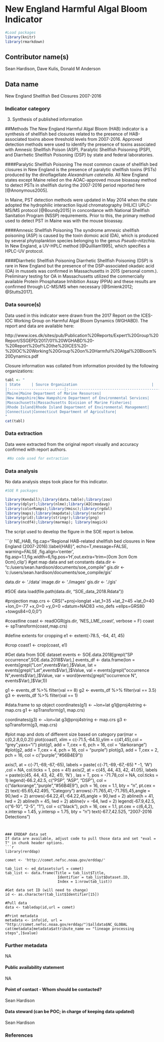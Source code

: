 # New England Harmful Algal Bloom Indicator

```r

#Load packages
library(knitr)
library(rmarkdown)

```

<!--The purpose of this form is to provide the methods used to collect, process, and analyze derived data prior to data submission for all EDAB reports. This information will be compiled into the State of the Ecosystem Tech Memo, AND be used to meet metadata requirements put forth by the Public Access to Research Results (PARR) directive. 

For the tech memo, we will be documenting the methods behind each indicator to the level of a peer-reviewed document.
-->

## Contributor name(s)
Sean Hardison, Dave Kulis, Donald M Anderson

## Data name
New England Shellfish Bed Closures 2007-2016

### Indicator category
<!-- 1. Database pull -->
<!-- 2. Database pull with analysis -->
3. Synthesis of published information
<!-- 4. Extensive analysis, not yet published -->
<!-- 5. Published methods -->

##Methods
The New England Harmful Algal Bloom (HAB) indicator is a synthesis of shellfish bed closures related to the presence of HAB-associated toxins above threshold levels from 2007-2016. Approved detection methods were used to identify the presence of toxins associated with Amnesic Shellfish Poison (ASP), Paralytic Shellfish Poisoning (PSP), and Diarrhetic Shellfish Poisoning (DSP) by state and federal laboratories. 

####Paralytic Shellfish Poisoning
The most common cause of shellfish bed closures in New England is the presence of paralytic shellfish toxins (PSTs) produced by the dinoflagellate *Alexandrium catenella*. All New England states except Maine relied on the AOAC-approved mouse bioassay method to detect PSTs in shellfish during the 2007-2016 period reported here [@Anonymous2005].

In Maine, PST detection methods were updated in May 2014 when the state adopted the hydrophilic interaction liquid chromatography (HILIC) UPLC-MS/MS protocol [@Boundy2015] in concordance with National Shellfish Sanitation Program (NSSP) requirements.  Prior to this, the primary method used to detect PST in Maine was with the mouse bioassay. 

####Amnesic Shellfish Poisoning
The syndrome amnesic shellfish poisoning (ASP) is caused by the toxin domoic acid (DA), which is produced by several phytoplankton species belonging to the genus *Pseudo-nitzchia*. In New England, a UV-HPLC method [@Quilliam1995], which specifies a HPLC-UV protocol. 

####Diarrhetic Shellfish Poisoning
Diarrhetic Shellfish Poisoning (DSP) is rare in New England but the presence of the DSP-associated okadaic acid (OA) in mussels was confirmed in Massachusetts in 2015 (personal comm.). Preliminary testing for OA in Massachusetts utilized the commercially available Protein Phosphatase Inhibition Assay (PPIA) and these results are confirmed through LC-MS/MS when necessary [@Smienk2012; @Stutts2017]. 


### Data source(s)
<!--Please provide a text description of data sources, inlcuding primary collection methods. What equipment was used to turn signal to data? From which vessel were data collected and how? What quality control procedures were employed, if any?--> 


Data used in this indicator were drawn from the 2017 Report on the ICES-IOC Working Group on Harmful Algal Bloom Dynamics (WGHABD). The report and data are available here:

http://www.ices.dk/sites/pub/Publication%20Reports/Expert%20Group%20Report/SSGEPD/2017/01%20WGHABD%20-%20Report%20of%20the%20ICES%20-%20IOC%20Working%20Group%20on%20Harmful%20Algal%20Bloom%20Dynamics.pdf

Closure information was collated from information provided by the following organizations:
```r
tabl <- "
| State     | Source Organization                                  |
|:-------------------------|:----------------------------------------------------------|
|Maine|Maine Department of Marine Resources|
|New Hampshire|New Hampshire Department of Environmental Services|
|Massachusetts|Massachusetts Division of Marine Fisheries|
|Rhode Island|Rhode Island Department of Environmental Management|
|Connecticut|Connecticut Department of Agriculture|
"
cat(tabl)
```


### Data extraction
<!--Text overview description of extraction methods. What information was extracted and how was it aggregated? Can point to other indicator extraction methods if the same.-->

Data were extracted from the original report visually and accuracy confirmed with report authors.

<!--Write SQL query here
```sql
SELECT * FROM...
```
--> 
```r

 #No code used for extraction

```


### Data analysis
<!--Text description of analysis methods, similar in structure and detail to a peer-reviewed paper methods section-->

No data analysis steps took place for this indicator.

<!--What packages or libraries did you use in your work flow?-->
```r

#SOE R packages

library(Kendall);library(data.table);library(zoo)
library(dplyr);library(nlme);library(AICcmodavg)
library(colorRamps);library(Hmisc);library(rgdal)
library(maps);library(mapdata);library(raster)
library(grid);library(stringr);library(png)
library(ncdf4);library(marmap); library(magick)

```

<!--Include accompanying R code, pseudocode, flow of scripts, and/or link to location of code used in analyses.-->

The script used to develop the figure in the SOE report is below. 

```{r NE_HAB, fig.cap="Regional HAB-related shellfish bed closures in New England (2007-2016).\\label{HAB}", echo=T,message=FALSE, warning=FALSE ,fig.align='center', fig.asp=1.1,fig.width=6,fig.pos='H',out.extra='trim={0cm 3cm 0cm 0cm},clip'}
#get map data and set constants
data.dir  <- "c:/users/sean.hardison/documents/soe_compile"
gis.dir <- 'c:/users/sean.hardison/documents/soe_compile/gis'

data.dir <- './data'
image.dir <- './images'
gis.dir <- './gis'

#SOE data
load(file.path(data.dir, "SOE_data_2018.Rdata"))

#projection
map.crs <- CRS("+proj=longlat +lat_1=35 +lat_2=45 +lat_0=40 +lon_0=-77 +x_0=0
               +y_0=0 +datum=NAD83 +no_defs +ellps=GRS80 +towgs84=0,0,0")

#coastline
coast <- readOGR(gis.dir, 'NES_LME_coast', verbose = F)
coast <- spTransform(coast,map.crs)

#define extents for cropping
e1  <- extent(-78.5, -64, 41, 45)

#crop
coast1 <- crop(coast, e1)

#Get data from SOE dataset
events <- SOE.data.2018[grepl("SP occurrence",SOE.data.2018$Var),]
events_df <- data.frame(lon = events[grepl("Lon",events$Var),]$Value,
                        lat = events[grepl("Lat",events$Var),]$Value,
                        val = events[grepl("occurrence N",events$Var),]$Value,
                        var = word(events[grepl("occurrence N", events$Var),]$Var,1))


g1 <- events_df %>% filter(val == 8)
g2 <- events_df %>% filter(val == 3.5)
g3 <- events_df %>% filter(val == 1)

#data.frame to sp object
coordinates(g1) <- ~lon+lat
g1@proj4string <- map.crs
g1 <- spTransform(g1, map.crs)

coordinates(g3) <- ~lon+lat
g3@proj4string <- map.crs
g3 <- spTransform(g3, map.crs)


#plot map and dots of different size based on category
par(mar = c(0,2.8,0,0.2))
plot(coast1, xlim = c(-71.5,-64.5),ylim = c(41,45),col = "grey",yaxs="i")
plot(g1,  add = T,cex = 6, pch = 16, col = "darkorange")
#plot(g2,  add = T,cex = 4, pch = 16, col = "purple")
plot(g3,  add = T,cex = 2, pch = 16, col = c("purple","#56B4E9"))

axis(1, at = c(-71,-69,-67,-65), labels = paste( c(-71,-69,-67,-65) * -1, 'W')
     ,col = NA, col.ticks = 1, pos = 41)
axis(2, at = c(45, 44, 43, 42, 41.05), labels = paste(c(45, 44, 43, 42, 41), 'N')
     , las = T, pos = -71.78,col = NA, col.ticks = 1)
legend(-66.2,42.5, c("PSP", "ASP", "DSP"), col = c("darkorange","purple","#56B4E9"), pch = 16,
       cex = 1.1, bty = "n", pt.cex = 2)
text(-65.65,42.495, "Category")
arrows(-71.765,41,-71.765,45,angle = 90,lwd = 2)
arrows(-64.22,41,-64.22,45,angle = 90,lwd = 2)
abline(h = 41, lwd = 2)
abline(h = 45, lwd = 2)
abline(v = -64, lwd = 2)
legend(-67.9,42.5, c("6-10", "2-5", "1"), col = c("black"), pch = 16, cex = 1.1,
       pt.cex = c(6,4,2), x.intersp = 1.45, y.intersp = 1.75, bty = "n")
text(-67.7,42.525, "2007-2016 Detections")

```


### ERDDAP data set
If data are available, adjust code to pull those data and set "eval = T" in chunk header options.
```r
library(rerddap)

comet <- 'http://comet.nefsc.noaa.gov/erddap/'

tab_list <- ed_datasets(url = comet)
tab_list <- data.frame(Title = tab_list$Title,
                        Identifier = tab_list$Dataset.ID,
                        Index = 1:nrow(tab_list))

#Get data set ID (will need to change)
id <- as.character(tab_list$Identifier[15]) 

#Pull data
data <- tabledap(id,url = comet)

#Print metadata
metadata <- info(id, url = "http://comet.nefsc.noaa.gov/erddap/")$alldata$NC_GLOBAL
cat(metadata[metadata$attribute_name == "lineage processing steps",]$value)

```


### Further metadata
NA

#### Public availability statement
NA

#### Point of contact - Whom should be contacted?
Sean Hardison

#### Data steward (can be POC; in charge of keeping data updated)
Sean Hardison


### References
<!--List references here-->






